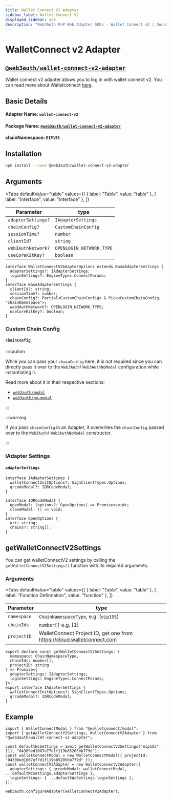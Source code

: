 ```yaml
---
title: Wallet Connect V2 Adapter
sidebar_label: Wallet Connect V2
displayed_sidebar: sdk
description: "Web3Auth PnP Web Adapter SDKs - Wallet Connect v2 | Documentation - Web3Auth"
---
```


# WalletConnect v2 Adapter


## [`@web3auth/wallet-connect-v2-adapter`](https://npmjs.com/package/@web3auth/wallet-connect-v2-adapter)

Wallet connect v2 adapter allows you to log in with wallet connect v2. You can read more about Walletconnect [here](https://docs.walletconnect.com/).

## Basic Details

#### Adapter Name: `wallet-connect-v2`

#### Package Name: [`@web3auth/wallet-connect-v2-adapter`](https://npmjs.com/package/@web3auth/wallet-connect-v2-adapter)

#### chainNamespace: `EIP155`

## Installation

```bash npm2yarn
npm install --save @web3auth/wallet-connect-v2-adapter
```

## Arguments

<Tabs
  defaultValue="table"
  values={[
    { label: "Table", value: "table" },
    { label: "Interface", value: "interface" },
  ]}
>

<TabItem value="table">

| Parameter          | type                     |
| ------------------ | ------------------------ |
| `adapterSettings?` | `IAdapterSettings`       |
| `chainConfig?`     | `CustomChainConfig`      |
| `sessionTime?`     | `number`                 |
| `clientId?`        | `string`                 |
| `web3AuthNetwork?` | `OPENLOGIN_NETWORK_TYPE` |
| `useCoreKitKey?`   | `boolean`                |

</TabItem>

<TabItem value="interface">

```tsx
interface WalletConnectV2AdapterOptions extends BaseAdapterSettings {
  adapterSettings?: IAdapterSettings;
  loginSettings?: EngineTypes.ConnectParams;
}
interface BaseAdapterSettings {
  clientId?: string;
  sessionTime?: number;
  chainConfig?: Partial<CustomChainConfig> & Pick<CustomChainConfig, "chainNamespace">;
  web3AuthNetwork?: OPENLOGIN_NETWORK_TYPE;
  useCoreKitKey?: boolean;
}
```

</TabItem>

</Tabs>

### Custom Chain Config

#### `chainConfig`

:::caution

While you can pass your `chainConfig` here, it is not required since you can directly pass it over to the `Web3Auth`/ `Web3AuthNoModal` configuration
while instantiating it.

Read more about it in their respective sections:

- [`web3auth/modal`](/sdk/pnp/web/modal/initialize#adding-a-custom-chain-configuration)
- [`web3auth/no-modal`](/sdk/pnp/web/no-modal/initialize#adding-a-custom-chain-configuration)

:::

:::warning

If you pass `chainConfig` in an Adapter, it overwrites the `chainConfig` passed over to the `Web3Auth`/ `Web3AuthNoModal` constructor.

:::

### IAdapter Settings

#### `adapterSettings`

```tsx
interface IAdapterSettings {
  walletConnectInitOptions?: SignClientTypes.Options;
  qrcodeModal?: IQRCodeModal;
}

interface IQRCodeModal {
  openModal: (options?: OpenOptions) => Promise<void>;
  closeModal: () => void;
}
interface OpenOptions {
  uri: string;
  chains?: string[];
}
```

## getWalletConnectV2Settings

You can get walletConnectV2 settings by calling the `getWalletConnectV2Settings()` function with its required arguments.

### Arguments

<Tabs
  defaultValue="table"
  values={[
    { label: "Table", value: "table" },
    { label: "Function Definnation", value: "function" },
  ]}
>

<TabItem value="table">

| Parameter   | type                                                                   |
| ----------- | ---------------------------------------------------------------------- |
| `namespace` | `ChainNamespaceType`, e.g. (`eip155`)                                  |
| `chainIds`  | `number[]` e.g. [1]                                                    |
| `projectID` | WalletConnect Project ID, get one from https://cloud.walletconnect.com |

</TabItem>

<TabItem value="function">

```tsx
export declare const getWalletConnectV2Settings: (
  namespace: ChainNamespaceType,
  chainIds: number[],
  projectID: string
) => Promise<{
  adapterSettings: IAdapterSettings;
  loginSettings: EngineTypes.ConnectParams;
}>;
export interface IAdapterSettings {
  walletConnectInitOptions?: SignClientTypes.Options;
  qrcodeModal?: IQRCodeModal;
}
```

</TabItem>

</Tabs>

## Example

```tsx
import { WalletConnectModal } from "@walletconnect/modal";
import { getWalletConnectV2Settings, WalletConnectV2Adapter } from "@web3auth/wallet-connect-v2-adapter";

const defaultWcSettings = await getWalletConnectV2Settings("eip155", [1], "04309ed1007e77d1f119b85205bb779d");
const walletConnectModal = new WalletConnectModal({ projectId: "04309ed1007e77d1f119b85205bb779d" });
const walletConnectV2Adapter = new WalletConnectV2Adapter({
  adapterSettings: { qrcodeModal: walletConnectModal, ...defaultWcSettings.adapterSettings },
  loginSettings: { ...defaultWcSettings.loginSettings },
});

web3auth.configureAdapter(walletConnectV2Adapter);
```
